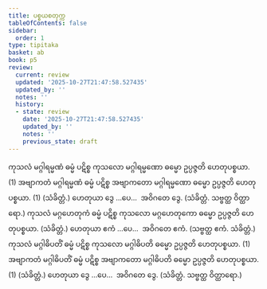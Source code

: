 ```yaml
---
title: ပစ္စယစတုက္က
tableOfContents: false
sidebar:
  order: 1
type: tipitaka
basket: ab
book: p5
review:
  current: review
  updated: '2025-10-27T21:47:58.527435'
  updated_by: ''
  notes: ''
  history:
  - state: review
    date: '2025-10-27T21:47:58.527435'
    updated_by: ''
    notes: ''
    previous_state: draft
---
```



<ReviewStatus review={frontmatter.review} showDetails={true} />

<HypothesisAnnotation frontmatter={frontmatter} />

<DynamicBreadcrumb />

<Division number="67" book="p5" e="ch" v="39" p="18">

<Paragraph number="224" book="p5">
ကုသလံ မဂ္ဂါရမ္မဏံ ဓမ္မံ ပဋိစ္စ ကုသလော မဂ္ဂါရမ္မဏော ဓမ္မော ဥပ္ပဇ္ဇတိ ဟေတုပစ္စယာ. (1)
</Paragraph>

<Paragraph number="225" book="p5">
အဗျာကတံ မဂ္ဂါရမ္မဏံ ဓမ္မံ ပဋိစ္စ အဗျာကတော မဂ္ဂါရမ္မဏော ဓမ္မော ဥပ္ပဇ္ဇတိ ဟေတုပစ္စယာ. (1) (သံခိတ္တံ.)
</Paragraph>

<Paragraph number="226" book="p5">
ဟေတုယာ ဒွေ …ပေ…  အဝိဂတေ ဒွေ. (သံခိတ္တံ. သဗ္ဗတ္ထ ဝိတ္ထာရော.)
</Paragraph>

</Division>
<Division number="68" book="p5" e="ch" v="39" p="19">

<Paragraph number="227" book="p5">
ကုသလံ မဂ္ဂဟေတုကံ ဓမ္မံ ပဋိစ္စ ကုသလော မဂ္ဂဟေတုကော ဓမ္မော ဥပ္ပဇ္ဇတိ ဟေတုပစ္စယာ. (သံခိတ္တံ.)
</Paragraph>

<Paragraph number="228" book="p5">
ဟေတုယာ ဧကံ …ပေ…  အဝိဂတေ ဧကံ. (သဗ္ဗတ္ထ ဧကံ. သံခိတ္တံ.)
</Paragraph>

</Division>
<Division number="69" book="p5" e="ch" v="39" p="19">

<Paragraph number="229" book="p5">
ကုသလံ မဂ္ဂါဓိပတိံ ဓမ္မံ ပဋိစ္စ ကုသလော မဂ္ဂါဓိပတိ ဓမ္မော ဥပ္ပဇ္ဇတိ ဟေတုပစ္စယာ. (1)
</Paragraph>

<Paragraph number="230" book="p5">
အဗျာကတံ မဂ္ဂါဓိပတိံ ဓမ္မံ ပဋိစ္စ အဗျာကတော မဂ္ဂါဓိပတိ ဓမ္မော ဥပ္ပဇ္ဇတိ ဟေတုပစ္စယာ. (1) (သံခိတ္တံ.)
</Paragraph>

<Paragraph number="231" book="p5">
ဟေတုယာ ဒွေ …ပေ…  အဝိဂတေ ဒွေ. (သံခိတ္တံ. သဗ္ဗတ္ထ ဝိတ္ထာရော.)
</Paragraph>
</Division>
